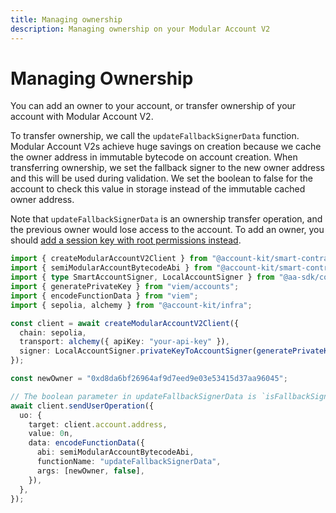 ```yaml
---
title: Managing ownership
description: Managing ownership on your Modular Account V2
---
```


# Managing Ownership

You can add an owner to your account, or transfer ownership of your account with Modular Account V2.

To transfer ownership, we call the `updateFallbackSignerData` function. Modular Account V2s achieve huge savings on creation because we cache the owner address in immutable bytecode on account creation. When transferring ownership, we set the fallback signer to the new owner address and this will be used during validation. We set the boolean to false for the account to check this value in storage instead of the immutable cached owner address.

Note that `updateFallbackSignerData` is an ownership transfer operation, and the previous owner would lose access to the account. To add an owner, you should [add a session key with root permissions instead](/smart-contracts/modular-account-v2/session-keys/adding-session-keys).

```ts twoslash
import { createModularAccountV2Client } from "@account-kit/smart-contracts";
import { semiModularAccountBytecodeAbi } from "@account-kit/smart-contracts/experimental";
import { type SmartAccountSigner, LocalAccountSigner } from "@aa-sdk/core";
import { generatePrivateKey } from "viem/accounts";
import { encodeFunctionData } from "viem";
import { sepolia, alchemy } from "@account-kit/infra";

const client = await createModularAccountV2Client({
  chain: sepolia,
  transport: alchemy({ apiKey: "your-api-key" }),
  signer: LocalAccountSigner.privateKeyToAccountSigner(generatePrivateKey()),
});

const newOwner = "0xd8da6bf26964af9d7eed9e03e53415d37aa96045";

// The boolean parameter in updateFallbackSignerData is `isFallbackSignerDisabled`, and false indicates that we are using the value of the fallback signer
await client.sendUserOperation({
  uo: {
    target: client.account.address,
    value: 0n,
    data: encodeFunctionData({
      abi: semiModularAccountBytecodeAbi,
      functionName: "updateFallbackSignerData",
      args: [newOwner, false],
    }),
  },
});
```
